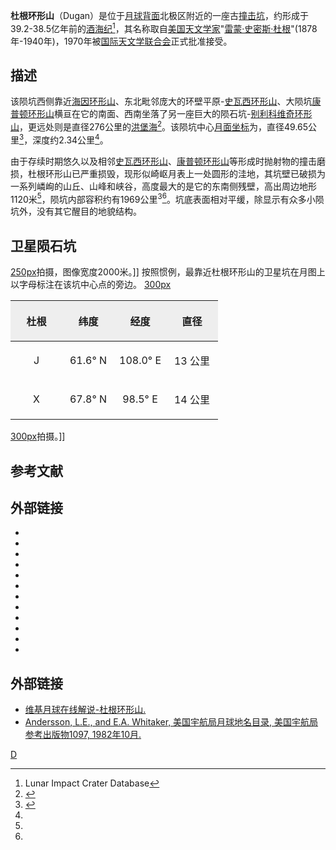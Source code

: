 {{lunar crater data|
 image=Normal dugan-large.jpg|240px|
 caption=[[克莱门汀号|克莱门汀号]]拍摄的图像|
 latitude=64.12|
 N_or_S=N|
 longitude=103.11|
 E_or_W=E|
 diameter=49.65公里|
 depth=2.34公里|
 colong=261|
 eponym=[[雷蒙·史密斯·杜根|雷蒙·史·杜根]]}}
'''杜根环形山'''（Dugan）是位于[[月球背面|月球背面]]北极区附近的一座古[[撞击坑|撞击坑]]，约形成于39.2-38.5亿年前的[[酒海纪|酒海纪]]<ref name=LICD>Lunar Impact Crater Database</ref>，其名称取自[[美国|美国]][[天文学家|天文学家]]"[[雷蒙·史密斯·杜根|雷蒙·史密斯·杜根]]"(1878年-1940年)，1970年被[[国际天文学联合会|国际天文学联合会]]正式批准接受。

==描述==  
该陨坑西侧靠近[[海因环形山|海因环形山]]、东北毗邻庞大的环壁平原-[[史瓦西环形山|史瓦西环形山]]、大陨坑[[康普顿环形山|康普顿环形山]]横亘在它的南面、西南坐落了另一座巨大的陨石坑-[[别利科维奇环形山|别利科维奇环形山]]，更远处则是直径276公里的[[洪堡海|洪堡海]]<ref>{{Cite web |url=http://planetarynames.wr.usgs.gov/images/Lunar/lac_120_lo.pdf |title=Crater Dugan on the map LAC-120. |access-date=2017-02-15 |archive-date=2013-02-20 |archive-url=https://web.archive.org/web/20130220193918/http://planetarynames.wr.usgs.gov/images/Lunar/lac_120_lo.pdf |dead-url=no }}</ref>。该陨坑中心[[月面坐标|月面坐标]]为{{Coord|64.12|N|103.11|E|globe:Moon|nogoogle=1|noosm=1}}，直径49.65公里<ref name="IAU">{{Cite web |url=http://planetarynames.wr.usgs.gov/Feature/1658 |title=Directory of the International Astronomical Union |access-date=2017-02-15 |archive-date=2020-12-01 |archive-url=https://web.archive.org/web/20201201061820/http://planetarynames.wr.usgs.gov/Feature/1658 |dead-url=no }}</ref>，深度约2.34公里<ref name="LICD"/>。

由于存续时期悠久以及相邻[[史瓦西环形山|史瓦西环形山]]、[[康普顿环形山|康普顿环形山]]等形成时抛射物的撞击磨损，杜根环形山已严重损毁，现形似崎岖月表上一处圆形的洼地，其坑壁已破损为一系列嶙峋的山丘、山峰和峡谷，高度最大的是它的东南侧残壁，高出周边地形1120米<ref name="LICD"/>，陨坑内部容积约有1969公里<sup>3</sup><ref name="LICD"/>。坑底表面相对平缓，除显示有众多小陨坑外，没有其它醒目的地貌结构。

==卫星陨石坑==
[[image:M1131216329LR_Dugan_J_SE.png|250px]]拍摄，图像宽度2000米。]]
按照惯例，最靠近杜根环形山的卫星坑在月图上以字母标注在该坑中心点的旁边。
[[image:Dugan_satellite_craters_map.jpg|300px]]

{| class="wikitable"
!width="25%" style="background:#eeeeee;" |杜根 
!width="25%" style="background:#eeeeee;" |纬度
!width="25%" style="background:#eeeeee;" |经度
!width="25%" style="background:#eeeeee;" |直径
|-
|align="center"|J
|align="center"|61.6° N
|align="center"|108.0° E
|align="center"|13 公里
|-
|align="center"|X
|align="center"|67.8° N
|align="center"|98.5° E
|align="center"|14 公里
|}
[[image:M1131216329LR_Dugan_J.png|300px]]拍摄。]]
{{clear}}

==参考文献==
{{reflist}}

==外部链接==
{{refbegin}}
* {{cite book
  | last1 = Andersson
  | first1 = L. E.
  | last2 = Whitaker
  | first2 = E. A.
  | authorlink2 = Ewen Whitaker
  | date = 1982
  | title = [[NASA|NASA]] Catalogue of Lunar Nomenclature
  | publisher = NASA RP-1097
  | ref = harv
  }}
* {{cite web
  | last = Blue
  | first = Jennifer
  | date = July 25, 2007
  | title = Gazetteer of Planetary Nomenclature
  | publisher = [[United_States_Geological_Survey|USGS]]
  | url = http://planetarynames.wr.usgs.gov/
  | accessdate = 2007-08-05
  | ref = harv
  | archive-date = 2018-12-25
  | archive-url = https://web.archive.org/web/20181225170157/https://planetarynames.wr.usgs.gov/
  | dead-url = no
  }}
* {{cite book
  | last1 = Bussey
  | first1 = B.
  | authorlink1 = Ben Bussey
  | last2 = Spudis
  | first2 = P.
  | authorlink2 = Paul Spudis
  | date = 2004
  | title = The Clementine Atlas of the Moon
  | publisher = Cambridge University Press
  | location = New York
  | isbn = 978-0-521-81528-4
  | ref = harv
  }}
* {{cite book
  | last1 = Cocks
  | first1 = Elijah E.
  | last2 = Cocks
  | first2 = Josiah C.
  | date = 1995
  | title = Who's Who on the Moon: A Biographical Dictionary of Lunar Nomenclature
  | url = https://archive.org/details/isbn_9780936389271
  | publisher = Tudor Publishers
  | isbn = 978-0-936389-27-1
  | ref = harv
  }}
* {{cite web
  | last = McDowell
  | first = Jonathan
  | date = July 15, 2007
  | url = http://host.planet4589.org/astro/lunar/
  | title = Lunar Nomenclature
  | publisher = Jonathan's Space Report
  | accessdate = 2007-10-24
  | ref = harv
  | archive-date = 2019-06-21
  | archive-url = https://web.archive.org/web/20190621012337/http://host.planet4589.org/astro/lunar/
  | dead-url = no
  }}
* {{cite journal| last1 = Menzel| first1 = D. H.| last2 = Minnaert| first2 = M.| last3 = Levin| first3 = B.| last4 = Dollfus| first4 = A.| last5 = Bell| first5 = B.| title = Report on Lunar Nomenclature by the Working Group of Commission 17 of the IAU| doi = 10.1007/BF00171763| journal = Space Science Reviews| volume = 12| issue = 2| pages = 136–186| date = 1971| bibcode = 1971SSRv...12..136M| ref = harv}}
* {{cite book
  | first = Patrick
  | last = Moore
  | authorlink = Patrick Moore
  | date = 2001
  | title = On the Moon
  | url = https://archive.org/details/patrickmooreonmo00patr
  | publisher = Sterling Publishing Co.
  | isbn = 978-0-304-35469-6
  | ref = harv
  }}
* {{cite book
  | first = Fred W.
  | last = Price
  | date = 1988
  | title = The Moon Observer's Handbook
  | publisher = Cambridge University Press
  | isbn = 978-0-521-33500-3
  | ref = harv
  }}
* {{cite book
  | last = Rükl
  | first = Antonín
  | authorlink = Antonín Rükl
  | date = 1990
  | title = Atlas of the Moon
  | publisher = Kalmbach Books
  | isbn = 978-0-913135-17-4
  | ref = harv
  }}
* {{cite book
  | last = Webb
  | first = Rev. T. W.
  | authorlink = Thomas William Webb
  | date = 1962
  | title = Celestial Objects for Common Telescopes
  | url = https://archive.org/details/celestialobjects00webb
  | edition = 6th revised
  | publisher = Dover
  | isbn = 978-0-486-20917-3
  | ref = harv
  }}
* {{cite book
  | first = Ewen A.
  | last = Whitaker
  | authorlink = Ewen Whitaker
  | date = 1999
  | title = Mapping and Naming the Moon
  | publisher = Cambridge University Press
  | isbn = 978-0-521-62248-6
  | ref = harv
  }}
* {{cite book
  | first = Peter T.
  | last = Wlasuk
  | date = 2000
  | title = Observing the Moon
  | publisher = Springer
  | isbn = 978-1-85233-193-1
  | ref = harv
 }}
{{refend}}

==外部链接==
*[http://the-moon.wikispaces.com/Dugan 维基月球在线解说-杜根环形山.] {{Wayback|url=http://the-moon.wikispaces.com/Dugan |date=20180530154404 }}
*[http://planet4589.org/astro/lunar/RP-1097.pdf Andersson, L.E., and E.A. Whitaker, 美国宇航局月球地名目录, 美国宇航局参考出版物1097, 1982年10月.] {{Wayback|url=http://planet4589.org/astro/lunar/RP-1097.pdf |date=20141006125838 }}

[[Category:月球环形山|D]]
{{月球環形山 (C-F)}}